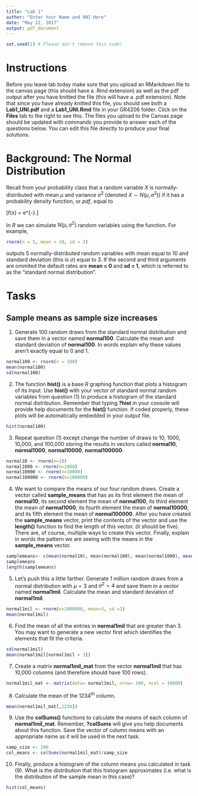 ```yaml
---
title: "Lab 1"
author: "Enter Your Name and UNI Here"
date: "May 22, 2017"
output: pdf_document
---
```


```r
set.seed(1) # Please don't remove this code!
```

# Instructions 
Before you leave lab today make sure that you upload an RMarkdown file to the canvas page (this should have a .Rmd extension) as well as the pdf output after you have knitted the file (this will have a .pdf extension).  Note that since you have already knitted this file, you should see both a **Lab1_UNI.pdf** and a **Lab1_UNI.Rmd** file in your GR4206 folder.  Click on the **Files** tab to the right to see this.  The files you upload to the Canvas page should be updated with commands you provide to answer each of the questions below.  You can edit this file directly to produce your final solutions. 

# Background: The Normal Distribution
Recall from your probability class that a random variable $X$ is normally-distributed with mean $\mu$ and variance $\sigma^2$ (denoted $X \sim N(\mu, \sigma^2)$) if it has a probability density function, or *pdf*, equal to

\[f(x) = \frac{1}{\sqrt{2\pi \sigma^2}} e^{-\frac{(x - \mu)^2}{2\sigma^2}}.\]

In *R* we can simulate $N(\mu, \sigma^2)$ random variables using the \texttt{rnorm()} function.  For example,

```r
rnorm(n = 5, mean = 10, sd = 3)
```

outputs 5 normally-distributed random variables with mean equal to 10 and standard deviation (this is $\sigma$) equal to 3.  If the second and third arguments are ommited the default rates are **mean = 0** and **sd = 1**, which is referred to as the "standard normal distribution".

# Tasks

## Sample means as sample size increases

1) Generate 100 random draws from the standard normal distribution and save them in a vector named **normal100**.  Calculate the mean and standard deviation of **normal100**.  In words explain why these values aren't exactly equal to 0 and 1.

```r
normal100 <- rnorm(n = 100)
mean(normal100)
sd(normal100)
```

2) The function **hist()** is a base *R* graphing function that plots a histogram of its input.  Use **hist()** with your vector of standard normal random variables from question (1) to produce a histogram of the standard normal distribution.  Remember that typing **?hist** in your console will provide help documents for the **hist()** function.  If coded properly, these plots will be automatically embedded in your output file.

```r
hist(normal100)
```

3) Repeat question (1) except change the number of draws to 10, 1000, 10,000, and 100,000 storing the results in vectors called **normal10**, **normal1000**, **normal10000**, **normal100000**.  

```r
normal10 <- rnorm(n=10)
normal1000 <- rnorm(n=1000)
normal10000 <- rnorm(n=10000)
normal100000 <- rnorm(n=100000)
```

4) We want to compare the means of our four random draws.  Create a vector called **sample_means** that has as its first element the mean of **normal10**, its second element the mean of **normal100**, its third element the mean of **normal1000**, its fourth element the mean of **normal10000**, and its fifth element the mean of **normal100000**.  After you have created the **sample_means** vector, print the contents of the vector and use the **length()** function to find the length of this vector.  (it should be five).  There are, of course, multiple ways to create this vector.  Finally, explain in words the pattern we are seeing with the means in the **sample_means** vector.

```r
samplemeans<- c(mean(normal10), mean(normal100), mean(normal1000), mean(normal10000), mean(normal100000))
samplemeans
length(samplemeans)
```

5)  Let's push this a little farther.  Generate 1 million random draws from a normal distribution with $\mu = 3$ and $\sigma^2 = 4$ and save them in a vector named **normal1mil**.  Calculate the mean and standard deviation of **normal1mil**.
```r
normal1mil <- rnorm(n=1000000, mean=3, sd =2)
mean(normal1mil)
```
6) Find the mean of all the entries in **normal1mil** that are greater than 3.  You may want to generate a new vector first which identifies the elements that fit the criteria.
```r
sd(normal1mil)
mean(normal1mil[normal1mil > 3])
```

7) Create a matrix **normal1mil_mat** from the vector **normal1mil** that has 10,000 columns (and therefore should have 100 rows).
```r
normal1mil_mat <- matrix(data= normal1mil, nrow= 100, ncol = 10000)
```

8) Calculate the mean of the $1234^{th}$ column.
```r
mean(normal1mil_mat[,1234])
```
9) Use the **colSums()** functions to calculate the *means* of each column of **normal1mil_mat**.  Remember, **?colSums** will give you help documents about this function.  Save the vector of column means with an appropriate name as it will be used in the next task.
```r
samp_size <- 100
col_means <- colSums(normal1mil_mat)/samp_size
```
10) Finally, produce a histogram of the column means you calculated in task (9).  What is the distribution that this histogram approximates (i.e.\ what is the distribution of the sample mean in this case)?
```r
hist(col_means)
```


